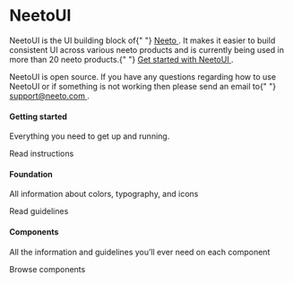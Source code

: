 
<Meta title="Welcome" />

<style>
  {`
  .sbdocs-wrapper{
    background: linear-gradient(rgb(255, 255, 255) 0%, rgb(247, 255, 247) 100%);
    background-size:cover;
  }

  .sbdocs .sbdocs-hero-banner{
    display:flex;
    align-items:center;
    gap: 20px;
    margin-bottom: 50px;
  }

  .sbdocs .sbdocs-hero-banner__title{
    display:flex;
    flex-wrap: wrap;
    align-items:baseline;
    line-height:1.1;
    -webkit-font-smoothing: initial;
    font-size: 40px;
  }

  .sbdocs .sbdocs-hero-banner__desc{
    color:#000 !important;
    font-weight: 400;
    font-size: 18px;
    max-width:80ch;
    -webkit-font-smoothing: initial;
  }

  .sbdocs .sbdocs-hero-banner__desc a{
    color:#000 !important;
    text-decoration: underline;
    -webkit-font-smoothing: initial;
    font-family: "Inter",sans-serif !important;
  }

  .sbdocs .sbdocs-hero-banner__title strong {
    font-weight: bold;
    user-select:none;
    color:#000;
    margin-right:10px;
    -webkit-font-smoothing: initial;
  }

  @media (min-width: 640px){
    .sbdocs .sbdocs-hero-banner__title{
      font-size: 70px;
    }
  }

  @media (max-width: 539px){
    .sbdocs-hero-banner__desc br{
      display:none;
    }
  }

  .sbdocs-featured{
    display:flex;
    flex-wrap: wrap;
    gap: 20px;
  }

  .sbdocs-featured__item{
    width: 100%;
    border-radius: 12px;
    padding: 30px;
    background: #fff;
    display:flex;
    flex-direction:column;
    position: relative;
    user-select:none;
    transition:all 0.3s;
    font-family: "Inter",sans-serif !important;
    box-shadow: rgba(0, 0, 0, 0.2) 0px 2px 1px -1px, rgba(0, 0, 0, 0.14) 0px 1px 1px 0px, rgba(0, 0, 0, 0.12) 0px 1px 3px 0px;
     -webkit-font-smoothing: initial;
  }

  .sbdocs-hero-banner__img-wrapper{
    display:none;
  }

  @media (min-width: 640px){
    .sbdocs-featured__item{
      width: calc(33.33% - 20px);
      min-width: 210px;
    }
    .sbdocs-hero-banner__img-wrapper{
      display: inline-block;
    }
  }

  .sbdocs-featured__item:hover{
    transform:scale(1.05);
  }

  .sbdocs-featured__item-abs-link{
    position:absolute;
    left:0;
    top:0;
    width:100%;
    height:100%;
    z-index:1;
  }

  .sbdocs-featured__item h4{
    font-size: 22px !important;
    position: relative;
    color:#000 !important;
    -webkit-font-smoothing: initial;
  }

  .sbdocs-featured__item p{
    color:#000 !important;
    -webkit-font-smoothing: initial;
    margin-top:0;
    font-size:16px;
  }

  .sbdocs-featured__item-link{
    margin-top:auto;
    display: inline-flex;
    color:#000;
    font-weight:500;
     -webkit-font-smoothing: initial;
    text-decoration: underline;
  }

  `}
</style>

<div className="sbdocs-hero-banner">
  <div>
    <h1 className="sbdocs-hero-banner__title">
      <strong>NeetoUI</strong>
    </h1>
    <p className="sbdocs-hero-banner__desc">
      NeetoUI is the UI building block of{" "}
      <a href="https://www.neeto.com/" target="_blank">
        Neeto
      </a>
      . It makes it easier to build consistent UI across various neeto products
      and is currently being used in more than 20 neeto products.{" "}
      <a href="https://github.com/bigbinary/neeto-ui#readme" target="_blank">
        Get started with NeetoUI
      </a>
      .
    </p>
    <p className="sbdocs-hero-banner__desc">
      NeetoUI is open source. If you have any questions regarding how to use
      NeetoUI or if something is not working then please send an email to{" "}
      <a href="mailto:support@neeto.com" target="_blank">
        support@neeto.com
      </a>
      .
    </p>
  </div>
</div>
<div className="sbdocs-featured">
  <div className="sbdocs-featured__item">
    <a
      target="_blank"
      href="https://github.com/bigbinary/neeto-ui#readme"
      className="sbdocs-featured__item-abs-link"
    ></a>
    <h4>Getting started</h4>
    <p>Everything you need to get up and running.</p>
    <span className="sbdocs-featured__item-link">Read instructions</span>
  </div>
  <div className="sbdocs-featured__item">
    <a
      href="/?path=/docs/foundation-colors--docs"
      className="sbdocs-featured__item-abs-link"
    ></a>
    <h4>Foundation</h4>
    <p>All information about colors, typography, and icons</p>
    <span className="sbdocs-featured__item-link">Read guidelines</span>
  </div>
  <div className="sbdocs-featured__item">
    <a
      href="/?path=/docs/components-button--default"
      className="sbdocs-featured__item-abs-link"
    ></a>
    <h4>Components</h4>
    <p>All the information and guidelines you’ll ever need on each component</p>
    <span className="sbdocs-featured__item-link">Browse components</span>
  </div>
</div>
